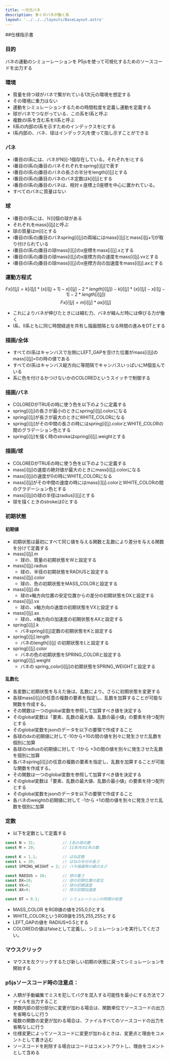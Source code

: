 ```yaml
---
title: 一次元バネ
description: 多くのバネが動く系
layout: '../../../layouts/BaseLayout.astro'
---
```

 <style>{`
        .sl-markdown-content   div.ec-line {
            margin-top: 0 !important;
        }
        .sl-markdown-content  {
           font-size:15px;
        }
        .sl-markdown-content h1 {
           font-size:  27px;
           text-decoration: underline;
           font-weight: bold
        }
        .sl-markdown-content h2 {
           font-weight: normal;
           text-decoration: underline;
           font-size:25px;
        }
        .sl-markdown-content h3 {
           font-size:20px;
           font-weight: normal;
           font-style: italic;
           text-decoration: underline;
        }
        .sl-markdown-content h4 {
           font-size:15px;
           font-weight: normal;
           font-style: italic;           
           text-decoration: underline;
        }
        .sl-markdown-content h5 {
           font-size:12px;
           font-weight: bold;
           font-style: italic;           
           text-decoration: underline;
        }
        .sl-markdown-content th {
           font-size:12px;
        }
        .sl-markdown-content td {
           font-size:12px;
        }
        
 `}</style>
##仕様指示書

### 目的
バネの運動のシミューレーションを
P5jsを使って可視化するためのソースコードを出力する


### 環境
- 質量を持つ球がバネで繋がれている1次元の環境を想定する
- その環境に重力はない
- 運動をシミュレーションするための時間粒度を定義し運動を定義する
- 球がバネでつながっている、この系をI系と呼ぶ
- 複数のI系を含む系をII系と呼ぶ
- II系の内部のI系を示すためのインデックスをiとする
- I系内部の、バネ、球はインデックスjを使って指し示すことができる

### バネ
- i番目のI系には、バネがN[i]-1個存在している。それぞれをiとする
- i番目のI系のj番目のバネそれぞれをspring[i][j]で表す
- i番目のI系のj番目のバネの長さの半分をlength[i][j]とする
- i番目のI系のj番目のバネのバネ定数はk[i][j]とする
- i番目のI系のj番目のバネは、相対ｘ座標上0座標を中心に置かれている。
- すべてのバネに質量はない


### 球
- i番目のI系には、Ｎ[i]個の球がある
- それぞれをmass[i][j]と呼ぶ
- 球の質量はm[i]とする
- i番目のI系のj番目のバネspring[i][j]の両端にはmass[i][j]とmass[i][j+1]が取り付けられている
- i番目のI系のj番目の球mass[i][j]のx座標をmass[i][j].xとする
- i番目のI系のj番目の球mass[i][j]のx座標方向の速度をmass[i][j].vxとする
- i番目のI系のj番目の球mass[i][j]のx座標方向の加速度をmass[i][j].axとする


### 運動方程式
$$
 Fx[i][j] = k[i][j]*(x[i][j+1]-x[i][j]-2*length[i][j])-k[i][j]*(x[i][j]-x[i][j-1]-2*length[i][j])
$$
$$
  Fx[i][j] = m[i][j]*ax[i][j]
$$

- これによりバネが伸びたときには縮む力、バネが縮んだ時には伸びる力が働く
- I系、II系ともに同じ時間経過を共有し描画間隔となる時間の進みをDTとする

### 描画/全体
- すべてのI系はキャンバスで左側にLEFT_GAPを空けた位置がmass[i][j]のmass[i][j]=0の時の値である
- すべてのI系はキャンバス縦方向に等間隔でキャンバスいっぱいにM個並んでいる
- 系に色を付けるかつけないかのCOLOREDというスイッチで制御する

### 描画/バネ
- COLOREDがTRUEの時に使う色を以下のように定義する
- spring[i][j]の長さが最小のときにspring[i][j].colorになる
- spring[i][j]が長さが最大のときにWHITE_COLORになる
- spring[i][j]がその中間の長さの時にはspring[i][j].colorとWHITE_COLORの間のグラデーション色とする
- spring[i][j]を描く時のstrokeはspring[i][j].weightとする

### 描画/球
- COLOREDがTRUEの時に使う色を以下のように定義する
- mass[i][j]の速度の絶対値が最大のときにmass[i][j].colorになる
- mass[i][j]の速度が0の時にWHITE_COLORになる
- mass[i][j]がその中間の速度の時にはmass[i][j].colorとWHITE_COLORの間のグラデーション色とする
- mass[i][j]の球の半径はradius[i][j]とする
- 球を描くときのstrokeは0とする

### 初期状態
#### 初期値
- 初期状態は最初にすべて同じ値を与える関数と乱数により差分を与える関数を分けて定義する
- mass[i][j].m 
  - 球の、質量の初期状態をWと設定する
- mass[i][j].radius 
  - 球の、半径の初期状態をRADIUSと設定する
- mass[i][j].color 
  - 球の、色の初期状態をMASS_COLORと設定する
- mass[i][j].dx 
  - 球のx軸方向位置の安定位置からの差分の初期状態をDXと設定する
- mass[i][j].vx
  - 球の、x軸方向の速度の初期状態をVXと設定する
- mass[i][j].ax
  - 球の、x軸方向の加速度の初期状態をAXと設定する
- spring[i][j].k
  - バネspring[i][j]定数の初期状態をKと設定する
- spring[i][j].length
  - バネのlength[i][j] の初期状態をLと設定する
- spring[i][j].color
  - バネの色の初期状態をSPRING_COLORと設定する
- spring[i][j].weight 
  - バネの spring_color[i][j]の初期状態をSPRING_WEIGHTと設定する

#### 乱数化
- 各変数に初期状態を与えた後は。乱数により。さらに初期状態を変更する
- 各球mass[i][j]の任意の複数の要素を指定し、乱数を加算することが可能な関数を作成する。
- その関数は一つのglobal変数を参照して加算すべき値を決定する
- そのglobal変数は「要素、乱数の最大値、乱数の最小値」の要素を持つ配列とする
- そのglobal変数をjsonのデータを以下の要領で作成すること
- 各球のdxの初期値に対して-10から+10の間の値を別々に発生させた乱数を個別に加算
- 各球のradiusの初期値に対して -1から +3の間の値を別々に発生させた乱数を個別に加算
- 各バネspring[i][j]の任意の複数の要素を指定し、乱数を加算することが可能な関数を作成する。
- その関数は一つのglobal変数を参照して加算すべき値を決定する
- そのglobal変数は「要素、乱数の最大値、乱数の最小値」の要素を持つ配列とする
- そのglobal変数をjsonのデータを以下の要領で作成すること
- 各バネのweightの初期値に対して     -1から +1の間の値を別々に発生させた乱数を個別に加算

### 定数
- 以下を定数として定義する
```javascript
const N = 31;            // I系の球の数
const M = 29;            // II系内のI系の数

const K = 1.1;           // ばね定数
const L = 20;            // ばねの半分の長さ
const SPRING_WEIGHT = 2; // バネ描画時の線の太さ

const RADIUS = 10;       // 球の重さ
const DX=20;             // 球の初期位置の変位
const VX=0;              // 球の初期速度
const AX=0;              // 球の初期加速度

const DT = 0.1;          // シミュレーションの時間の粒度
```
- MASS_COLOR をRGB値の値を255,0,0とする
- WHITE_COLORというRGB値を255,255,255とする
- LEFT_GAPの値を RADIUS*0.5とする
- COLOREDの値はfalseとして定義し、シミュレーションを実行してください。


### マウスクリック
- マウスを左クリックするたび新しい初期の状態に戻ってシミュレーションを開始する

### p5jsソースコード時の注意点：
- 人類が手動編集でミスを犯してバグを混入する可能性を最小にする方法でファイルを出力すること
- 関数内部の部分部分に変更が加わる場合は、関数単位でソースコードの出力を省略なしに行う
- 複数の関数の変更が加わる場合は、ファイルすべてのソースコードの出力を省略なしに行う
- 仕様変更によってソースコードに変更が加わるときは、変更点と理由をコメントとして書き込む
- ソースコードを削除する場合はコードはコメントアウトし、理由をコメントとして含める
